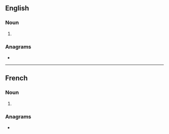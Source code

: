 ==English==

===Noun===
{{head|en|noun form}}

# {{plural of|en|fermentation}}

===Anagrams===
* {{anagrams|en|a=aeefimnnorstt|infantometers}}

----

==French==

===Noun===
{{head|fr|noun form|g=f}}

# {{plural of|fr|fermentation}}

===Anagrams===
* {{l|fr|manifesteront}}